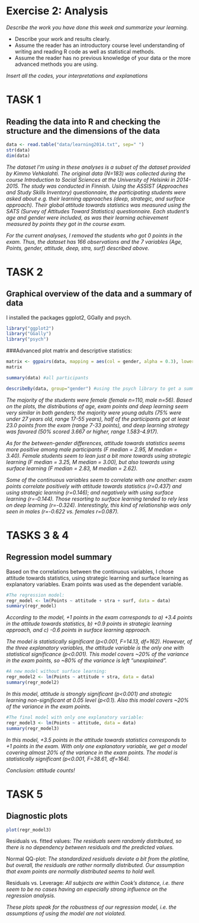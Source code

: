 # Exercise 2: Analysis

*Describe the work you have done this week and summarize your learning.*

- Describe your work and results clearly.
- Assume the reader has an introductory course level understanding of writing and reading R code as well as statistical methods.
- Assume the reader has no previous knowledge of your data or the more advanced methods you are using.

*Insert all the codes, your interpretations and explanations*

# TASK 1

## Reading the data into R and checking the structure and the dimensions of the data

```r
data <- read.table("data/learning2014.txt", sep=" ")
str(data)
dim(data)
```

*The dataset I'm using in these analyses is a subset of the dataset provided by Kimmo Vehkalahti. The original data (N=183) was collected during the course Introduction to Social Sciences at the University of Helsinki in 2014-2015. The study was conducted in Finnish. Using the ASSIST (Approaches and Study Skills Inventory) questionnaire, the participating students were asked about e.g. their learning approaches (deep, strategic, and surface approach). Their global attitude towards statistics was measured using the SATS (Survey of Attitudes Toward Statistics) questionnaire. Each student's age and gender were included, as was their learning achievement measured by points they got in the course exam.*

*For the current analyses, I removed the students who got 0 points in the exam. Thus, the dataset has 166 observations and the 7 variables (Age, Points, gender, attitude, deep, stra, surf) described above.*


# TASK 2

## Graphical overview of the data and a summary of data

I installed the packages ggplot2, GGally and psych.

```r
library("ggplot2")
library("GGally")
library("psych")
```

###Advanced plot matrix and descriptive statistics:

```r
matrix <- ggpairs(data, mapping = aes(col = gender, alpha = 0.3), lower = list(combo = wrap("facethist", bins = 20)))
matrix

summary(data) #all participants

describeBy(data, group="gender") #using the psych library to get a summary of the data divided by gender
```


*The majority of the students were female (female n=110, male n=56). Based on the plots, the distributions of age, exam points and deep learning seem very similar in both genders; the majority were young adults (75% were under 27 years old, range 17-55 years), half of the participants got at least 23.0 points from the exam (range 7-33 points), and deep learning strategy was favored (50% scored 3.667 or higher, range 1.583-4.917).*

*As for the between-gender differences, attitude towards statistics seems more positive among male participants (F median = 2.95, M median = 3.40). Female students seem to lean just a bit more towards using strategic learning (F median = 3.25, M median = 3.00), but also towards using surface learning (F median = 2.83, M median = 2.62).*

*Some of the continuous variables seem to correlate with one another: exam points correlate positively with attitude towards statistics (r=0.437) and using strategic learning (r=0.146); and negatively with using surface learning (r=-0.144). Those resorting to surface learning tended to rely less on deep learning (r=-0.324). Interestingly, this kind of relationship was only seen in males (r=-0.622 vs. females r=0.087).*


# TASKS 3 & 4

## Regression model summary

Based on the correlations between the continuous variables, I chose attitude towards statistics, using strategic learning and surface learning as explanatory variables. Exam points was used as the dependent variable.

```r
#The regression model:
regr_model <- lm(Points ~ attitude + stra + surf, data = data)
summary(regr_model)
```

*According to the model, +1 points in the exam corresponds to a) +3.4 points in the attitude towards statistics, b) +0.9 points in strategic learning approach, and c) -0.6 points in surface learning approach.*

*The model is statistically significant (p<0.001, F=14.13, df=162). However, of the three explanatory variables, the attitude variable is the only one with statistical significance (p<0.001). This model covers ~20% of the variance in the exam points, so ~80% of the variance is left "unexplained".*

```r
#A new model without surface learning:
regr_model2 <- lm(Points ~ attitude + stra, data = data)
summary(regr_model2)
```

*In this model, attitude is strongly significant (p<0.001) and strategic learning non-significant at 0.05 level (p<0.1). Also this model covers ~20% of the variance in the exam points.*

```r
#The final model with only one explanatory variable:
regr_model3 <- lm(Points ~ attitude, data = data)
summary(regr_model3)
```

*In this model, +3.5 points in the attitude towards statistics corresponds to +1 points in the exam. With only one explanatory variable, we get a model  covering almost 20% of the variance in the exam points. The model is statistically significant (p<0.001, F=38.61, df=164).*

*Conclusion: attitude counts!*


# TASK 5

## Diagnostic plots

```r
plot(regr_model3)
```

Residuals vs. fitted values:
*The residuals seem randomly distributed, so there is no dependency between residuals and the predicted values.*

Normal QQ-plot:
*The standardized residuals deviate a bit from the plotline, but overall, the residuals are rather normally distributed. Our assumption that exam points are normally distributed seems to hold well.*

Residuals vs. Leverage:
*All subjects are within Cook's distance, i.e. there seem to be no cases having an especially strong influence on the regression analysis.*

*These plots speak for the robustness of our regression model, i.e. the assumptions of using the model are not violated.*